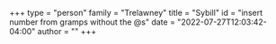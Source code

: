 +++
type = "person"
family = "Trelawney"
title = "Sybill"
id = "insert number from gramps without the @s"
date = "2022-07-27T12:03:42-04:00"
author = ""
+++
